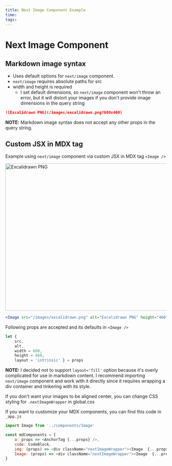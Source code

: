 ```yaml
---
title: Next Image Component Example
time: 
tags: 
---
```


# Next Image Component

## Markdown image syntax
- Uses default options for `next/image` component.
- `next/image` requires absolute paths for src
- width and height is required
  - I set default dimensions, so `next/image` component won't throw an error, but it will distort your images if you don't provide image dimensions in the query string
```markdown
![Excalidrawn PNG](/images/excalidrawn.png?600x460)
```
**NOTE:** Markdown image syntax does not accept any other props in the query string. 


## Custom JSX in MDX tag
Example using `next/image` component via custom JSX in MDX tag `<Image />`

<Image src="/images/excalidrawn.png" alt="Excalidrawn PNG" height="460" width="600" layout="responsive" />

```jsx
<Image src="/images/excalidrawn.png" alt="Excalidrawn PNG" height="460" width="600" layout="responsive" />
```
Following props are accepted and its defaults in `<Image />`
```js
let {
    src,
    alt,
    width = 600,
    height = 460,
    layout = 'intrinsic' } = props
```

**NOTE:** I decided not to support `layout='fill'` option because it's overly complicated for use in markdown content. I recommend importing `next/image` component and work with it directly since it requires wrapping a div container and tinkering with its style. 

If you don't want your images to be aligned center, you can change CSS styling for `.nextImageWrapper` in global.css

If you want to customize your MDX components, you can find this code in `_app.js`
```js
import Image from '../components/Image'

const mdComponents = {
    a: props => <AnchorTag {...props} />,
    code: CodeBlock,
    img: (props) => <div className="nextImageWrapper"><Image  {...props} /></div>,
    Image: (props) => <div className="nextImageWrapper"><Image  {...props} /></div>
}
```
